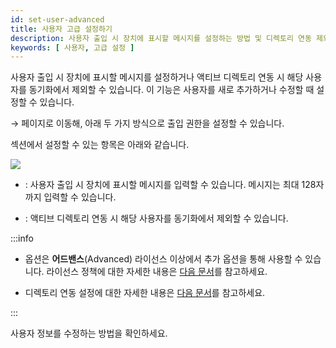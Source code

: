 ```yaml
---
id: set-user-advanced
title: 사용자 고급 설정하기
description: 사용자 출입 시 장치에 표시할 메시지를 설정하는 방법 및 디렉토리 연동 제외 기능을 안내합니다.
keywords: [ 사용자, 고급 설정 ]
---
```


사용자 출입 시 장치에 표시할 메시지를 설정하거나 액티브 디렉토리 연동 시 해당 사용자를 동기화에서 제외할 수 있습니다. 이 기능은 사용자를 새로 추가하거나 수정할 때 설정할 수 있습니다.

<Cmd sid='shell.header.launcher' /> → <Cmd sid='shell.header.user' /> 페이지로 이동해, 아래 두 가지 방식으로 출입 권한을 설정할 수 있습니다.


<EnterUserPage />

<Cmd sid='common.advanced' product='2' /> 섹션에서 설정할 수 있는 항목은 아래와 같습니다.

<Image src='/img/biostarx-user-advanced.png' />


* <Cmd sid='common.privateMessage' product='2' />: 사용자 출입 시 장치에 표시할 메시지를 입력할 수 있습니다. 메시지는 최대 128자까지 입력할 수 있습니다.

* <Cmd sid='user.adsync.exclude' product='2' />: 액티브 디렉토리 연동 시 해당 사용자를 동기화에서 제외할 수 있습니다.

:::info

* <Cmd sid='user.adsync.exclude' product='2' /> 옵션은 **어드밴스**(Advanced) 라이선스 이상에서 추가 옵션을 통해 사용할 수 있습니다. 라이선스 정책에 대한 자세한 내용은 [다음 문서](licensing#features-add-ons)를 참고하세요.

* 디렉토리 연동 설정에 대한 자세한 내용은 [다음 문서](settings-diretory-integration)를 참고하세요.

:::

<NextStep>
<NextItem to='edit-user'>

사용자 정보를 수정하는 방법을 확인하세요.

</NextItem>
</NextStep>